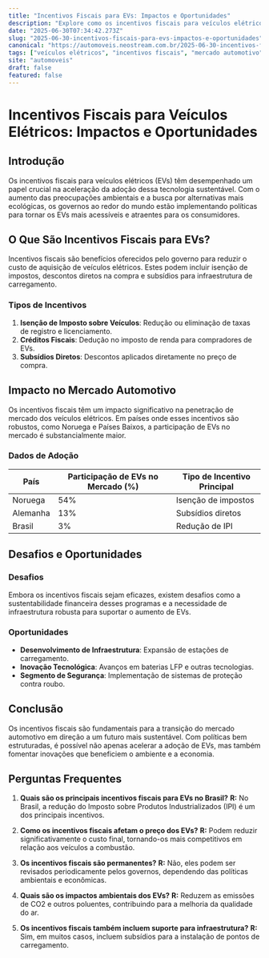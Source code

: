```yaml
---
title: "Incentivos Fiscais para EVs: Impactos e Oportunidades"
description: "Explore como os incentivos fiscais para veículos elétricos estão transformando o mercado automotivo e impulsionando a adoção de tecnologias sustentáveis."
date: "2025-06-30T07:34:42.273Z"
slug: "2025-06-30-incentivos-fiscais-para-evs-impactos-e-oportunidades"
canonical: "https://automoveis.neostream.com.br/2025-06-30-incentivos-fiscais-para-evs-impactos-e-oportunidades"
tags: ["veículos elétricos", "incentivos fiscais", "mercado automotivo", "sustentabilidade"]
site: "automoveis"
draft: false
featured: false
---
```


# Incentivos Fiscais para Veículos Elétricos: Impactos e Oportunidades

## Introdução

Os incentivos fiscais para veículos elétricos (EVs) têm desempenhado um papel crucial na aceleração da adoção dessa tecnologia sustentável. Com o aumento das preocupações ambientais e a busca por alternativas mais ecológicas, os governos ao redor do mundo estão implementando políticas para tornar os EVs mais acessíveis e atraentes para os consumidores.

## O Que São Incentivos Fiscais para EVs?

Incentivos fiscais são benefícios oferecidos pelo governo para reduzir o custo de aquisição de veículos elétricos. Estes podem incluir isenção de impostos, descontos diretos na compra e subsídios para infraestrutura de carregamento.

### Tipos de Incentivos

1. **Isenção de Imposto sobre Veículos**: Redução ou eliminação de taxas de registro e licenciamento.
2. **Créditos Fiscais**: Dedução no imposto de renda para compradores de EVs.
3. **Subsídios Diretos**: Descontos aplicados diretamente no preço de compra.

## Impacto no Mercado Automotivo

Os incentivos fiscais têm um impacto significativo na penetração de mercado dos veículos elétricos. Em países onde esses incentivos são robustos, como Noruega e Países Baixos, a participação de EVs no mercado é substancialmente maior.

### Dados de Adoção

| País           | Participação de EVs no Mercado (%) | Tipo de Incentivo Principal   |
|----------------|------------------------------------|------------------------------|
| Noruega       | 54%                                | Isenção de impostos          |
| Alemanha      | 13%                                | Subsídios diretos            |
| Brasil        | 3%                                 | Redução de IPI               |

## Desafios e Oportunidades

### Desafios

Embora os incentivos fiscais sejam eficazes, existem desafios como a sustentabilidade financeira desses programas e a necessidade de infraestrutura robusta para suportar o aumento de EVs.

### Oportunidades

- **Desenvolvimento de Infraestrutura**: Expansão de estações de carregamento.
- **Inovação Tecnológica**: Avanços em baterias LFP e outras tecnologias.
- **Segmento de Segurança**: Implementação de sistemas de proteção contra roubo.

## Conclusão

Os incentivos fiscais são fundamentais para a transição do mercado automotivo em direção a um futuro mais sustentável. Com políticas bem estruturadas, é possível não apenas acelerar a adoção de EVs, mas também fomentar inovações que beneficiem o ambiente e a economia.

## Perguntas Frequentes

1. **Quais são os principais incentivos fiscais para EVs no Brasil?**
   **R:** No Brasil, a redução do Imposto sobre Produtos Industrializados (IPI) é um dos principais incentivos.

2. **Como os incentivos fiscais afetam o preço dos EVs?**
   **R:** Podem reduzir significativamente o custo final, tornando-os mais competitivos em relação aos veículos a combustão.

3. **Os incentivos fiscais são permanentes?**
   **R:** Não, eles podem ser revisados periodicamente pelos governos, dependendo das políticas ambientais e econômicas.

4. **Quais são os impactos ambientais dos EVs?**
   **R:** Reduzem as emissões de CO2 e outros poluentes, contribuindo para a melhoria da qualidade do ar.

5. **Os incentivos fiscais também incluem suporte para infraestrutura?**
   **R:** Sim, em muitos casos, incluem subsídios para a instalação de pontos de carregamento.